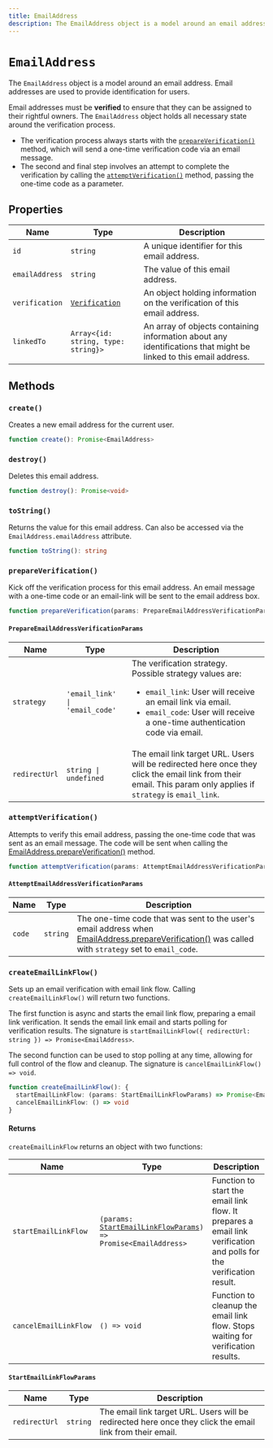 ```yaml
---
title: EmailAddress
description: The EmailAddress object is a model around an email address.
---
```


# `EmailAddress`

The `EmailAddress` object is a model around an email address. Email addresses are used to provide identification for users.

Email addresses must be **verified** to ensure that they can be assigned to their rightful owners. The `EmailAddress` object holds all necessary state around the verification process.

- The verification process always starts with the [`prepareVerification()`](#prepare-verification) method, which will send a one-time verification code via an email message.
- The second and final step involves an attempt to complete the verification by calling the [`attemptVerification()`](#attempt-verification) method, passing the one-time code as a parameter.

## Properties

| Name | Type | Description |
| - | - | - |
| `id` | `string` | A unique identifier for this email address. |
| `emailAddress` | `string` | The value of this email address. |
| `verification` | [`Verification`](/docs/references/javascript/types/verification) | An object holding information on the verification of this email address. |
| `linkedTo` | `Array<{id: string, type: string}>` | An array of objects containing information about any identifications that might be linked to this email address. |

## Methods

### `create()`

Creates a new email address for the current user.

```typescript
function create(): Promise<EmailAddress>
```

### `destroy()`

Deletes this email address.

```typescript
function destroy(): Promise<void>
```

### `toString()`

Returns the value for this email address. Can also be accessed via the `EmailAddress.emailAddress` attribute.

```typescript
function toString(): string
```

### `prepareVerification()`

Kick off the verification process for this email address. An email message with a one-time code or an email-link will be sent to the email address box.

```typescript
function prepareVerification(params: PrepareEmailAddressVerificationParams): Promise<EmailAddress>
```

#### `PrepareEmailAddressVerificationParams`

| Name | Type | Description |
| - | - | - |
| `strategy` | `'email_link' \| 'email_code'` | The verification strategy.<br />Possible strategy values are:<br /><ul><li>`email_link`: User will receive an email link via email.</li><li>`email_code`: User will receive a one-time authentication code via email.</li></ul> |
| `redirectUrl` | `string \| undefined` | The email link target URL. Users will be redirected here once they click the email link from their email. This param only applies if `strategy` is `email_link`. |

### `attemptVerification()`

Attempts to verify this email address, passing the one-time code that was sent as an email message. The code will be sent when calling the [EmailAddress.prepareVerification()](#prepare-verification) method.

```typescript
function attemptVerification(params: AttemptEmailAddressVerificationParams): Promise<EmailAddress>
```

#### `AttemptEmailAddressVerificationParams`

| Name | Type | Description |
| - | - | - |
| `code` | `string` | The one-time code that was sent to the user's email address when [EmailAddress.prepareVerification()](#prepare-verification) was called with `strategy` set to `email_code`. |

### `createEmailLinkFlow()`

Sets up an email verification with email link flow. Calling `createEmailLinkFlow()` will return two functions.

The first function is async and starts the email link flow, preparing a email link verification. It sends the email link email and starts polling for verification results. The signature is `startEmailLinkFlow({ redirectUrl: string }) => Promise<EmailAddress>`.

The second function can be used to stop polling at any time, allowing for full control of the flow and cleanup. The signature is `cancelEmailLinkFlow() => void`.

```typescript
function createEmailLinkFlow(): {
  startEmailLinkFlow: (params: StartEmailLinkFlowParams) => Promise<EmailAddress>
  cancelEmailLinkFlow: () => void
}
```

#### Returns

`createEmailLinkFlow` returns an object with two functions:

| Name | Type | Description |
| - | - | - |
| `startEmailLinkFlow` | <code>(params: [StartEmailLinkFlowParams](#start-email-link-flow-params)) => Promise\<EmailAddress></code> | Function to start the email link flow. It prepares a email link verification and polls for the verification result. |
| `cancelEmailLinkFlow` | `() => void` | Function to cleanup the email link flow. Stops waiting for verification results. |

#### `StartEmailLinkFlowParams`

| Name | Type | Description |
| - | - | - |
| `redirectUrl` | `string` | The email link target URL. Users will be redirected here once they click the email link from their email. |
